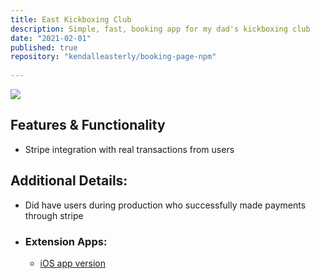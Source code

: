 ```yaml
---
title: East Kickboxing Club
description: Simple, fast, booking app for my dad's kickboxing club
date: "2021-02-01"
published: true
repository: "kendalleasterly/booking-page-npm"
  
---
```

![](https://github.com/kendalleasterly/images/blob/main/EKC%20renders.png?raw=true)

## Features & Functionality
- Stripe integration with real transactions from users
## Additional Details:
- Did have users during production who successfully made payments through stripe
- ### Extension Apps:
	- [iOS app version](https://github.com/qfletcher89/EKC-app)
